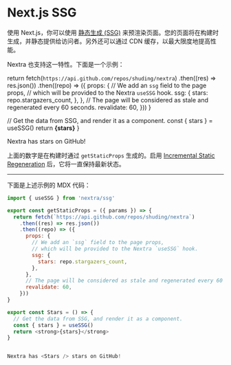 # Next.js SSG

使用 Next.js，你可以使用 [静态生成 (SSG)](https://nextjs.org/docs/basic-features/pages#static-generation-recommended) 来预渲染页面。您的页面将在构建时生成，并静态提供给访问者。另外还可以通过 CDN 缓存，以最大限度地提高性能。

Nextra 也支持这一特性。下面是一个示例：


  return fetch(`https://api.github.com/repos/shuding/nextra`)
    .then((res) => res.json())
    .then((repo) => ({
      props: {
        // We add an `ssg` field to the page props,
        // which will be provided to the Nextra `useSSG` hook.
        ssg: {
          stars: repo.stargazers_count,
        },
      },
      // The page will be considered as stale and regenerated every 60 seconds.
      revalidate: 60,
    }))
}

  // Get the data from SSG, and render it as a component.
  const { stars } = useSSG()
  return <strong>{stars}</strong>
}

<div className="p-4 border border-gray-200 dark:border-gray-900 rounded mt-6">
  Nextra has <Stars /> stars on GitHub!
</div>

上面的数字是在构建时通过 `getStaticProps` 生成的。启用 [Incremental Static Regeneration](https://nextjs.org/docs/basic-features/data-fetching#incremental-static-regeneration) 后，它将一直保持最新状态。

---

下面是上述示例的 MDX 代码：

```js
import { useSSG } from 'nextra/ssg'

export const getStaticProps = ({ params }) => {
  return fetch(`https://api.github.com/repos/shuding/nextra`)
    .then((res) => res.json())
    .then((repo) => ({
      props: {
        // We add an `ssg` field to the page props,
        // which will be provided to the Nextra `useSSG` hook.
        ssg: {
          stars: repo.stargazers_count,
        },
      },
      // The page will be considered as stale and regenerated every 60 seconds.
      revalidate: 60,
    }))
}

export const Stars = () => {
  // Get the data from SSG, and render it as a component.
  const { stars } = useSSG()
  return <strong>{stars}</strong>
}


Nextra has <Stars /> stars on GitHub!
```
